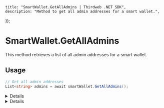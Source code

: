 

    title: "SmartWallet.GetAllAdmins | Thirdweb .NET SDK",
    description: "Method to get all admin addresses for a smart wallet.",
});

# SmartWallet.GetAllAdmins

This method retrieves a list of all admin addresses for a smart wallet.

## Usage

```csharp
// Get all admin addresses
List<string> admins = await smartWallet.GetAllAdmins();
```

<Details summary="Parameters">

### None

This method does not require any parameters.

</Details>

<Details summary="Return Value">

### List of `string`

The method returns a list of `string` objects, each representing an admin address.

</Details>